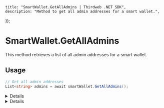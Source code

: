 

    title: "SmartWallet.GetAllAdmins | Thirdweb .NET SDK",
    description: "Method to get all admin addresses for a smart wallet.",
});

# SmartWallet.GetAllAdmins

This method retrieves a list of all admin addresses for a smart wallet.

## Usage

```csharp
// Get all admin addresses
List<string> admins = await smartWallet.GetAllAdmins();
```

<Details summary="Parameters">

### None

This method does not require any parameters.

</Details>

<Details summary="Return Value">

### List of `string`

The method returns a list of `string` objects, each representing an admin address.

</Details>